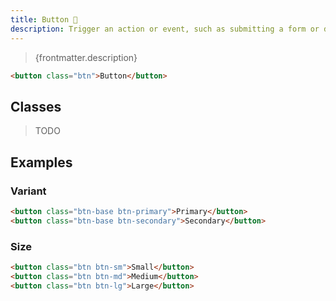 ```yaml
---
title: Button 🔴
description: Trigger an action or event, such as submitting a form or displaying a dialog.
---
```



> {frontmatter.description}

<Tabs syncKey="framework">
  <TabItem label="html">
  
```html live
<button class="btn">Button</button>
```

  </TabItem>
</Tabs>

## Classes

> TODO

## Examples

### Variant

```html live
<button class="btn-base btn-primary">Primary</button>
<button class="btn-base btn-secondary">Secondary</button>
```

### Size

```html live
<button class="btn btn-sm">Small</button>
<button class="btn btn-md">Medium</button>
<button class="btn btn-lg">Large</button>
```
